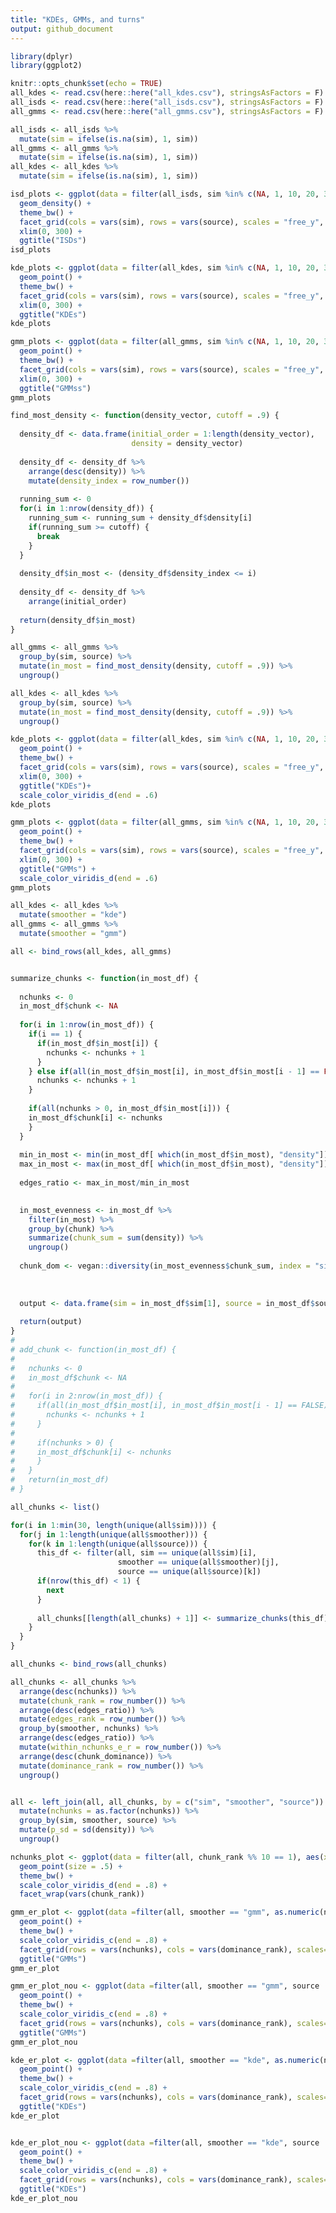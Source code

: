 ```yaml
---
title: "KDEs, GMMs, and turns"
output: github_document
---
```


```r
library(dplyr)
library(ggplot2)

knitr::opts_chunk$set(echo = TRUE)
all_kdes <- read.csv(here::here("all_kdes.csv"), stringsAsFactors = F)
all_isds <- read.csv(here::here("all_isds.csv"), stringsAsFactors = F) 
all_gmms <- read.csv(here::here("all_gmms.csv"), stringsAsFactors = F)

all_isds <- all_isds %>%
  mutate(sim = ifelse(is.na(sim), 1, sim))
all_gmms <- all_gmms %>%
  mutate(sim = ifelse(is.na(sim), 1, sim))
all_kdes <- all_kdes %>%
  mutate(sim = ifelse(is.na(sim), 1, sim))

```

```r

isd_plots <- ggplot(data = filter(all_isds, sim %in% c(NA, 1, 10, 20, 30, 40, 50, 60, 70, 80, 90)), aes(x = wgt)) +
  geom_density() +
  theme_bw() +
  facet_grid(cols = vars(sim), rows = vars(source), scales = "free_y", drop = T) +
  xlim(0, 300) +
  ggtitle("ISDs")
isd_plots
```


```r

kde_plots <- ggplot(data = filter(all_kdes, sim %in% c(NA, 1, 10, 20, 30, 40, 50, 60, 70, 80, 90)), aes(x = wgt, y = density)) +
  geom_point() +
  theme_bw() +
  facet_grid(cols = vars(sim), rows = vars(source), scales = "free_y", drop = T) +
  xlim(0, 300) +
  ggtitle("KDEs")
kde_plots
```


```r

gmm_plots <- ggplot(data = filter(all_gmms, sim %in% c(NA, 1, 10, 20, 30, 40, 50, 60, 70, 80, 90)), aes(x = wgt, y = density)) +
  geom_point() +
  theme_bw() +
  facet_grid(cols = vars(sim), rows = vars(source), scales = "free_y", drop = T) +
  xlim(0, 300) +
  ggtitle("GMMss")
gmm_plots
```

```r

find_most_density <- function(density_vector, cutoff = .9) {
  
  density_df <- data.frame(initial_order = 1:length(density_vector),
                           density = density_vector)
  
  density_df <- density_df %>%
    arrange(desc(density)) %>%
    mutate(density_index = row_number())
  
  running_sum <- 0
  for(i in 1:nrow(density_df)) {
    running_sum <- running_sum + density_df$density[i]
    if(running_sum >= cutoff) {
      break
    }
  }
  
  density_df$in_most <- (density_df$density_index <= i)
  
  density_df <- density_df %>%
    arrange(initial_order)
  
  return(density_df$in_most)
}

all_gmms <- all_gmms %>%
  group_by(sim, source) %>%
  mutate(in_most = find_most_density(density, cutoff = .9)) %>%
  ungroup()

all_kdes <- all_kdes %>%
  group_by(sim, source) %>%
  mutate(in_most = find_most_density(density, cutoff = .9)) %>%
  ungroup()


```


```r

kde_plots <- ggplot(data = filter(all_kdes, sim %in% c(NA, 1, 10, 20, 30, 40, 50, 60, 70, 80, 90)), aes(x = wgt, y = density, color = in_most)) +
  geom_point() +
  theme_bw() +
  facet_grid(cols = vars(sim), rows = vars(source), scales = "free_y", drop = T) +
  xlim(0, 300) +
  ggtitle("KDEs")+
  scale_color_viridis_d(end = .6)
kde_plots
```


```r

gmm_plots <- ggplot(data = filter(all_gmms, sim %in% c(NA, 1, 10, 20, 30, 40, 50, 60, 70, 80, 90)), aes(x = wgt, y = density, color = in_most)) +
  geom_point() +
  theme_bw() +
  facet_grid(cols = vars(sim), rows = vars(source), scales = "free_y", drop = T) +
  xlim(0, 300) +
  ggtitle("GMMs") +
  scale_color_viridis_d(end = .6)
gmm_plots
```


```r

all_kdes <- all_kdes %>%
  mutate(smoother = "kde") 
all_gmms <- all_gmms %>% 
  mutate(smoother = "gmm")

all <- bind_rows(all_kdes, all_gmms)


summarize_chunks <- function(in_most_df) {
  
  nchunks <- 0
  in_most_df$chunk <- NA
  
  for(i in 1:nrow(in_most_df)) {
    if(i == 1) {
      if(in_most_df$in_most[i]) {
        nchunks <- nchunks + 1
      }
    } else if(all(in_most_df$in_most[i], in_most_df$in_most[i - 1] == FALSE)) {
      nchunks <- nchunks + 1
    }
    
    if(all(nchunks > 0, in_most_df$in_most[i])) {
    in_most_df$chunk[i] <- nchunks
    }
  }
  
  min_in_most <- min(in_most_df[ which(in_most_df$in_most), "density"])
  max_in_most <- max(in_most_df[ which(in_most_df$in_most), "density"])
  
  edges_ratio <- max_in_most/min_in_most
  

  in_most_evenness <- in_most_df %>%
    filter(in_most) %>%
    group_by(chunk) %>%
    summarize(chunk_sum = sum(density)) %>%
    ungroup()
  
  chunk_dom <- vegan::diversity(in_most_evenness$chunk_sum, index = "simpson")
  
  
  
  output <- data.frame(sim = in_most_df$sim[1], source = in_most_df$source[1], smoother = in_most_df$smoother[1], nchunks = nchunks, edges_ratio = edges_ratio, chunk_dominance = chunk_dom, stringsAsFactors = F)
  
  return(output)
}
# 
# add_chunk <- function(in_most_df) {
#   
#   nchunks <- 0
#   in_most_df$chunk <- NA
#   
#   for(i in 2:nrow(in_most_df)) {
#     if(all(in_most_df$in_most[i], in_most_df$in_most[i - 1] == FALSE)) {
#       nchunks <- nchunks + 1
#     }
#     
#     if(nchunks > 0) {
#     in_most_df$chunk[i] <- nchunks
#     }
#   }
#   return(in_most_df)
# }

all_chunks <- list() 

for(i in 1:min(30, length(unique(all$sim)))) {
  for(j in 1:length(unique(all$smoother))) {
    for(k in 1:length(unique(all$source))) {
      this_df <- filter(all, sim == unique(all$sim)[i],
                        smoother == unique(all$smoother)[j],
                        source == unique(all$source)[k])
      if(nrow(this_df) < 1) {
        next
      }
      
      all_chunks[[length(all_chunks) + 1]] <- summarize_chunks(this_df)
    }
  }
}

all_chunks <- bind_rows(all_chunks)

all_chunks <- all_chunks %>%
  arrange(desc(nchunks)) %>%
  mutate(chunk_rank = row_number()) %>%
  arrange(desc(edges_ratio)) %>%
  mutate(edges_rank = row_number()) %>%
  group_by(smoother, nchunks) %>%
  arrange(desc(edges_ratio)) %>%
  mutate(within_nchunks_e_r = row_number()) %>%
  arrange(desc(chunk_dominance)) %>%
  mutate(dominance_rank = row_number()) %>%
  ungroup()


all <- left_join(all, all_chunks, by = c("sim", "smoother", "source")) %>%
  mutate(nchunks = as.factor(nchunks)) %>%
  group_by(sim, smoother, source) %>%
  mutate(p_sd = sd(density)) %>%
  ungroup()


```

```r

nchunks_plot <- ggplot(data = filter(all, chunk_rank %% 10 == 1), aes(x = wgt, y = density, color = nchunks)) +
  geom_point(size = .5) +
  theme_bw() +
  scale_color_viridis_d(end = .8) +
  facet_wrap(vars(chunk_rank))

```


```r

gmm_er_plot <- ggplot(data =filter(all, smoother == "gmm", as.numeric(nchunks) > 1, in_most), aes(x = wgt, y = density, color = chunk_dominance, alpha = in_most)) +
  geom_point() +
  theme_bw() +
  scale_color_viridis_c(end = .8) +
  facet_grid(rows = vars(nchunks), cols = vars(dominance_rank), scales= "free") +
  ggtitle("GMMs")
gmm_er_plot

gmm_er_plot_nou <- ggplot(data =filter(all, smoother == "gmm", source != "uniform", in_most), aes(x = wgt, y = density, color = chunk_dominance, alpha = in_most)) +
  geom_point() +
  theme_bw() +
  scale_color_viridis_c(end = .8) +
  facet_grid(rows = vars(nchunks), cols = vars(dominance_rank), scales= "free") +
  ggtitle("GMMs")
gmm_er_plot_nou

kde_er_plot <- ggplot(data =filter(all, smoother == "kde", as.numeric(nchunks) > 1,in_most), aes(x = wgt, y = density, color = chunk_dominance, alpha = in_most)) +
  geom_point() +
  theme_bw() +
  scale_color_viridis_c(end = .8) +
  facet_grid(rows = vars(nchunks), cols = vars(dominance_rank), scales= "free_x") +
  ggtitle("KDEs")
kde_er_plot


kde_er_plot_nou <- ggplot(data =filter(all, smoother == "kde", source != "uniform",in_most), aes(x = wgt, y = density, color = chunk_dominance, alpha = in_most)) +
  geom_point() +
  theme_bw() +
  scale_color_viridis_c(end = .8) +
  facet_grid(rows = vars(nchunks), cols = vars(dominance_rank), scales= "free_x") +
  ggtitle("KDEs")
kde_er_plot_nou

```
